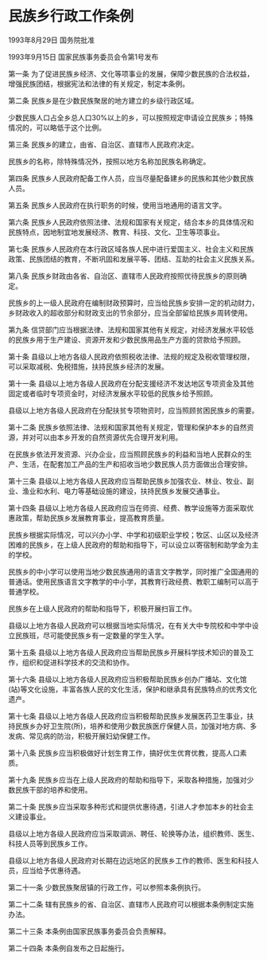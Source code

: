 # 民族乡行政工作条例

1993年8月29日 国务院批准　

1993年9月15日 国家民族事务委员会令第1号发布　

  

第一条 为了促进民族乡经济、文化等项事业的发展，保障少数民族的合法权益，增强民族团结，根据宪法和法律的有关规定，制定本条例。

第二条 民族乡是在少数民族聚居的地方建立的乡级行政区域。

少数民族人口占全乡总人口30%以上的乡，可以按照规定申请设立民族乡；特殊情况的，可以略低于这个比例。

第三条 民族乡的建立，由省、自治区、直辖市人民政府决定。

民族乡的名称，除特殊情况外，按照以地方名称加民族名称确定。

第四条 民族乡人民政府配备工作人员，应当尽量配备建乡的民族和其他少数民族人员。

第五条 民族乡人民政府在执行职务的时候，使用当地通用的语言文字。

第六条 民族乡人民政府依照法律、法规和国家有关规定，结合本乡的具体情况和民族特点，因地制宜地发展经济、教育、科技、文化、卫生等项事业。

第七条 民族乡人民政府在本行政区域各族人民中进行爱国主义、社会主义和民族政策、民族团结的教育，不断巩固和发展平等、团结、互助的社会主义民族关系。

第八条 民族乡财政由各省、自治区、直辖市人民政府按照优待民族乡的原则确定。

民族乡的上一级人民政府在编制财政预算时，应当给民族乡安排一定的机动财力，乡财政收入的超收部分和财政支出的节余部分，应当全部留给民族乡周转使用。

第九条 信贷部门应当根据法律、法规和国家其他有关规定，对经济发展水平较低的民族乡用于生产建设、资源开发和少数民族用品生产方面的贷款给予照顾。

第十条 县级以上地方各级人民政府依照税收法律、法规的规定及税收管理权限，可以采取减税、免税措施，扶持民族乡经济的发展。

第十一条 县级以上地方各级人民政府在分配支援经济不发达地区专项资金及其他固定或者临时专项资金时，对经济发展水平较低的民族乡给予照顾。

县级以上地方各级人民政府在分配扶贫专项物资时，应当照顾贫困民族乡的需要。

第十二条 民族乡依照法律、法规和国家其他有关规定，管理和保护本乡的自然资源，并对可以由本乡开发的自然资源优先合理开发利用。

在民族乡依法开发资源、兴办企业，应当照顾民族乡的利益和当地人民群众的生产、生活，在配套加工产品的生产和招收当地少数民族人员方面做出合理安排。

第十三条 县级以上地方各级人民政府应当帮助民族乡加强农业、林业、牧业、副业、渔业和水利、电力等基础设施的建设，扶持民族乡发展交通事业。

第十四条 县级以上地方各级人民政府应当在师资、经费、教学设施等方面采取优惠政策，帮助民族乡发展教育事业，提高教育质量。

民族乡根据实际情况，可以兴办小学、中学和初级职业学校；牧区、山区以及经济困难的民族乡，在上级人民政府的帮助和指导下，可以设立以寄宿制和助学金为主的学校。

民族乡的中小学可以使用当地少数民族通用的语言文字教学，同时推广全国通用的普通话。使用民族语言文字教学的中小学，其教育行政经费、教职工编制可以高于普通学校。

民族乡在上级人民政府的帮助和指导下，积极开展扫盲工作。

县级以上地方各级人民政府可以根据当地实际情况，在有关大中专院校和中学中设立民族班，尽可能使民族乡有一定数量的学生入学。

第十五条 县级以上地方各级人民政府应当帮助民族乡开展科学技术知识的普及工作，组织和促进科学技术的交流和协作。

第十六条 县级以上地方各级人民政府应当积极帮助民族乡创办广播站、文化馆(站)等文化设施，丰富各族人民的文化生活，保护和继承具有民族特点的优秀文化遗产。

第十七条 县级以上地方各级人民政府应当积极帮助民族乡发展医药卫生事业，扶持民族乡办好卫生院(所)，培养和使用少数民族医疗保健人员，加强对地方病、多发病、常见病的防治，积极开展妇幼保健工作。

第十八条 民族乡应当积极做好计划生育工作，搞好优生优育优教，提高人口素质。

第十九条 民族乡应当在上级人民政府的帮助和指导下，采取各种措施，加强对少数民族干部的培养和使用。

第二十条 民族乡应当采取多种形式和提供优惠待遇，引进人才参加本乡的社会主义建设事业。

县级以上地方各级人民政府应当采取调派、聘任、轮换等办法，组织教师、医生、科技人员等到民族乡工作。

县级以上地方各级人民政府对长期在边远地区的民族乡工作的教师、医生和科技人员，应当给予优惠待遇。

第二十一条 少数民族聚居镇的行政工作，可以参照本条例执行。

第二十二条 辖有民族乡的省、自治区、直辖市人民政府可以根据本条例制定实施办法。

第二十三条 本条例由国家民族事务委员会负责解释。

第二十四条 本条例自发布之日起施行。